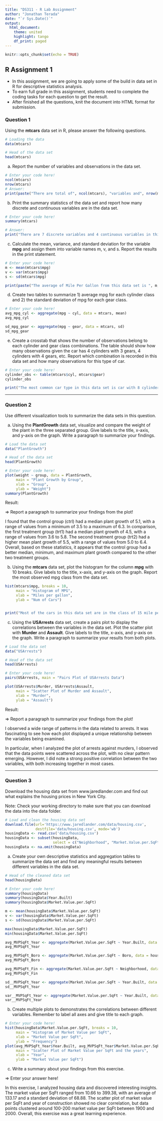 ```yaml
---
title: "DS311 - R Lab Assignment"
author: "Jonathan Terada"
date: "`r Sys.Date()`"
output: 
  html_document:
    theme: united
    highlight: tango
    df_print: paged
---
```


```r
knitr::opts_chunk$set(echo = TRUE)
```

## R Assignment 1

* In this assignment, we are going to apply some of the build in data set in R for descriptive statistics analysis.
* To earn full grade in this assignment, students need to complete the coding tasks for each question to get the result.
* After finished all the questions, knit the document into HTML format for submission.

### Question 1

Using the **mtcars** data set in R, please answer the following questions.

```r
# Loading the data
data(mtcars)

# Head of the data set
head(mtcars)
```

a. Report the number of variables and observations in the data set.

```r
# Enter your code here!
ncol(mtcars)
nrow(mtcars)
# Answer:
print(paste("There are total of", ncol(mtcars), "variables and", nrow(mtcars), "observations in this data set."))

```



b. Print the summary statistics of the data set and report how many discrete and continuous variables are in the data set.

```r
# Enter your code here!
summary(mtcars)

# Answer:
print("There are 7 discrete variables and 4 continuous variables in this data set.")
```



c. Calculate the mean, variance, and standard deviation for the variable **mpg** and assign them into variable names m, v, and s. Report the results in the print statement.

```r
# Enter your code here!
m <- mean(mtcars$mpg)
v <- var(mtcars$mpg)
s <- sd(mtcars$mpg)

print(paste("The average of Mile Per Gallon from this data set is ", m, " with variance ",  v, " and standard deviation",  s, "."))
```



d. Create two tables to summarize 1) average mpg for each cylinder class and 2) the standard deviation of mpg for each gear class.

```r
# Enter your code here!
avg_mpg_cyl <- aggregate(mpg ~ cyl, data = mtcars, mean)
avg_mpg_cyl

sd_mpg_gear <- aggregate(mpg ~ gear, data = mtcars, sd)
sd_mpg_gear

 ```



e. Create a crosstab that shows the number of observations belong to each cylinder and gear class combinations. The table should show how many observations given the car has 4 cylinders with 3 gears, 4 cylinders with 4 gears, etc. Report which combination is recorded in this data set and how many observations for this type of car.

```r
# Enter your code here!
cylinder_obs <- table(mtcars$cyl, mtcars$gear)
cylinder_obs

print("The most common car type in this data set is car with 8 cylinders and 3 gears. There are total of 12 cars belong to this specification in the data set.")
```


*** 

### Question 2

Use different visualization tools to summarize the data sets in this question.

a. Using the **PlantGrowth** data set, visualize and compare the weight of the plant in the three separated group. Give labels to the title, x-axis, and y-axis on the graph. Write a paragraph to summarize your findings.

```r
# Load the data set
data("PlantGrowth")

# Head of the data set
head(PlantGrowth)

# Enter your code here!
plot(weight ~ group, data = PlantGrowth,
     main = "Plant Growth by Group",
     xlab = "Group",
     ylab = "Weight")
summary(PlantGrowth)

```

Result:

=> Report a paragraph to summarize your findings from the plot!

I found that the control group (ctrl) had a median plant growth of 5.1, with a range of values from a minimum of 3.5 to a maximum of 6.3. In comparison, the first treatment group (trt1) had a median plant growth of 4.5, with a range of values from 3.6 to 5.8. The second treatment group (trt2) had a higher mean plant growth of 5.5, with a range of values from 5.0 to 6.4. Overall, based on these statistics, it appears that the control group had a better median, minimum, and maximum plant growth compared to the other two treatment groups.


b. Using the **mtcars** data set, plot the histogram for the column **mpg** with 10 breaks. Give labels to the title, x-axis, and y-axis on the graph. Report the most observed mpg class from the data set.

```r
hist(mtcars$mpg, breaks = 10,
     main = "Histogram of MPG",
     xlab = "Miles per gallon",
     ylab = "Num of Cars")


print("Most of the cars in this data set are in the class of 15 mile per gallon.")
```



c. Using the **USArrests** data set, create a pairs plot to display the correlations between the variables in the data set. Plot the scatter plot with **Murder** and **Assault**. Give labels to the title, x-axis, and y-axis on the graph. Write a paragraph to summarize your results from both plots.

```r
# Load the data set
data("USArrests")

# Head of the data set
head(USArrests)

# Enter your code here!
pairs(USArrests, main = "Pairs Plot of USArrests Data")

plot(USArrests$Murder, USArrests$Assault, 
     main = "Scatter Plot of Murder and Assault", 
     xlab = "Murder", 
     ylab = "Assault")

```

Result:

=> Report a paragraph to summarize your findings from the plot!

I observed a wide range of patterns in the data related to arrests. It was fascinating to see how each plot displayed a unique relationship between the variables being examined.

In particular, when I analyzed the plot of arrests against murders, I observed that the data points were scattered across the plot, with no clear pattern emerging. However, I did note a strong positive correlation between the two variables, with both increasing together in most cases.

***

### Question 3

Download the housing data set from www.jaredlander.com and find out what explains the housing prices in New York City.

Note: Check your working directory to make sure that you can download the data into the data folder. 

```r
# Load and clean the housing data set 
download.file(url='https://www.jaredlander.com/data/housing.csv',
              destfile='data/housing.csv', mode='wb')
housingData <- read.csv('data/housing.csv')
housingData <- subset(housingData, 
                      select = c("Neighborhood", "Market.Value.per.SqFt", "Boro", "Year.Built"))
housingData <- na.omit(housingData)                   
```

a. Create your own descriptive statistics and aggregation tables to summarize the data set and find any meaningful results between different variables in the data set.

```r
# Head of the cleaned data set
head(housingData)

# Enter your code here!
summary(housingData)
summary(housingData$Year.Built)
summary(housingData$Market.Value.per.SqFt)

m <- mean(housingData$Market.Value.per.SqFt)
v <- var(housingData$Market.Value.per.SqFt)
s <- sd(housingData$Market.Value.per.SqFt)

max(housingData$Market.Value.per.SqFt)
min(housingData$Market.Value.per.SqFt)

avg_MVPSqFt_Year <- aggregate(Market.Value.per.SqFt ~ Year.Built, data = housingData, mean)
avg_MVPSqFt_Year

avg_MVPSqFt_Boro <- aggregate(Market.Value.per.SqFt ~ Boro, data = housingData, mean)
avg_MVPSqFt_Boro

avg_MVPSqFt_Fin <- aggregate(Market.Value.per.SqFt ~ Neighborhood, data = housingData, mean)
avg_MVPSqFt_Fin

sd__MVPSqFt_Year <- aggregate(Market.Value.per.SqFt ~ Year.Built, data = housingData, sd)
sd__MVPSqFt_Year

var__MVPSqFt_Year <- aggregate(Market.Value.per.SqFt ~ Year.Built, data = housingData, var)
var__MVPSqFt_Year
```

b. Create multiple plots to demonstrates the correlations between different variables. Remember to label all axes and give title to each graph.

```r
# Enter your code here!
hist(housingData$Market.Value.per.SqFt, breaks = 10,
     main = "Histogram of Market Value per SqFt", 
     xlab = "Market Value per SqFt", 
     ylab = "Frequency")
plot(avg_MVPSqFt_Year$Year.Built, avg_MVPSqFt_Year$Market.Value.per.SqFt,
     main = "Scatter Plot of Market Value per SqFt and the years", 
     xlab = "Year", 
     ylab = "Market Value per SqFt")

```

c. Write a summary about your findings from this exercise.

=> Enter your answer here!

In this exercise, I analyzed housing data and discovered interesting insights. The market value per SqFt ranged from 10.66 to 399.38, with an average of 133.17 and a standard deviation of 68.88. The scatter plot of market value per SqFt and year of construction showed no clear correlation, but data points clustered around 100-200 market value per SqFt between 1900 and 2000. Overall, this exercise was a great learning experience.
